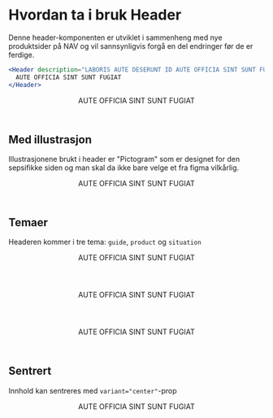 
<Meta title="ds-react-navno/header/intro" />

# Hvordan ta i bruk Header

Denne header-komponenten er utviklet i sammenheng med nye produktsider på NAV og
vil sannsynligvis forgå en del endringer før de er ferdige.

```jsx
<Header description="LABORIS AUTE DESERUNT ID AUTE OFFICIA SINT SUNT FUGIAT EX ET CUPIDATAT CONSEQUAT DOLORE.">
  AUTE OFFICIA SINT SUNT FUGIAT
</Header>
```

<Canvas>
  <Header description="LABORIS AUTE DESERUNT ID AUTE OFFICIA SINT SUNT FUGIAT EX ET CUPIDATAT CONSEQUAT DOLORE.">
    AUTE OFFICIA SINT SUNT FUGIAT
  </Header>
</Canvas>

## Med illustrasjon

Illustrasjonene brukt i header er "Pictogram" som er designet for den sepsifikke siden og
man skal da ikke bare velge et fra figma vilkårlig.

<Canvas>
  <Header
    illustration={illustrationPictogram}
    description="LABORIS AUTE DESERUNT ID AUTE OFFICIA SINT SUNT FUGIAT EX ET CUPIDATAT CONSEQUAT DOLORE."
  >
    AUTE OFFICIA SINT SUNT FUGIAT
  </Header>
</Canvas>

## Temaer

Headeren kommer i tre tema: `guide`, `product` og `situation`

<Canvas>
  <Header
    description="LABORIS AUTE DESERUNT ID AUTE OFFICIA SINT SUNT FUGIAT EX ET CUPIDATAT CONSEQUAT DOLORE."
    theme="guide"
  >
    AUTE OFFICIA SINT SUNT FUGIAT
  </Header>
  <Header
    description="LABORIS AUTE DESERUNT ID AUTE OFFICIA SINT SUNT FUGIAT EX ET CUPIDATAT CONSEQUAT DOLORE."
    theme="product"
  >
    AUTE OFFICIA SINT SUNT FUGIAT
  </Header>
  <Header
    description="LABORIS AUTE DESERUNT ID AUTE OFFICIA SINT SUNT FUGIAT EX ET CUPIDATAT CONSEQUAT DOLORE."
    theme="situation"
  >
    AUTE OFFICIA SINT SUNT FUGIAT
  </Header>
</Canvas>

## Sentrert

Innhold kan sentreres med `variant="center"`-prop

<Canvas>
  <Header
    description="LABORIS AUTE DESERUNT ID AUTE OFFICIA SINT SUNT FUGIAT EX ET CUPIDATAT CONSEQUAT DOLORE."
    variant="center"
  >
    AUTE OFFICIA SINT SUNT FUGIAT
  </Header>
</Canvas>
